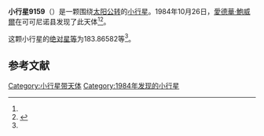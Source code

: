 {{Infobox planet
| bgcolour = #FFFFC0
| name = 9159 McDonnell
| symbol = 
| image = 
| caption = 
| discovery = yes
| discovery_ref = 
| discoverer = [[愛德華·鮑威爾|愛德華·鮑威爾]]
| discovery_site = [[可可尼诺县|可可尼诺县]] 
| discovered = 1984年10月26日
| designations = yes
| mp_name = 
| named_after = 
| alt_names = 1984 UD3/ 1991 PR11
| mp_category = [[主带小行星|主带小行星]]
| orbit_ref = <ref name="a">[http://ssd.jpl.nasa.gov/sbdb.cgi?sstr=9159 9159 McDonnell] {{Wayback|url=http://ssd.jpl.nasa.gov/sbdb.cgi?sstr=9159 |date=20210717065311 }}，小行星數據庫瀏覽器（JPL Small-Body Database Browser）－[[美国国家航空航天局|美国国家航空航天局]]喷气推进实验室</ref>
| epoch = 2456400.5 (2013年4月18日更新)
| aphelion = {{convert|2.6127410|AU|km|3|abbr=on|lk=out}}
| perihelion = {{convert|2.0770034|AU|km|3|abbr=on}}
| semimajor = {{convert|2.3448722|AU|km|3|abbr=on}}
| eccentricity = 0.114236
| period = 1311.526915 [[日|日]]<br />3.59[[儒略年|儒略年]]
| avg_speed = 
| inclination = 6.39991
| asc_node = 207.64746
| mean_anomaly = 
| arg_peri = 183.86582
| satellites = 
| physical_characteristics = yes
| dimensions = 
| mass = 
| density = 
| surface_grav = 
| escape_velocity = 
| sidereal_day = 
| axial_tilt = 
| pole_ecliptic_lat = 
| pole_ecliptic_lon = 
| albedo = 
| temperatures= 
| temp_name1 = 
| mean_temp_1 = 
| max_temp_1 = 
| temp_name2 = 
| max_temp_2 = 
| spectral_type = 
| abs_magnitude = 183.86582
}}

'''小行星9159'''（{{lang-en|9159 McDonnell}}）是一颗围绕[[太阳|太阳]][[公转|公转]]的[[小行星|小行星]]。1984年10月26日，[[愛德華·鮑威爾|愛德華·鮑威爾]]在可可尼诺县发现了此天体<ref name="a" /><ref>{{cite news|title=小行星列表|url=http://cfa-www.harvard.edu/iau/lists/NumberedMPs.txt|accessdate=2013-07-08|newspaper=哈佛大学|archive-date=2008-05-17|archive-url=https://web.archive.org/web/20080517010638/http://cfa-www.harvard.edu/iau/lists/NumberedMPs.txt|dead-url=no}}</ref>。

这颗小行星的[[绝对星等|绝对星等]]为183.86582等<ref name="a" />。

==参考文献==
{{reflist}}
{{Minor Planet Number|[[小行星9158|小行星9158]]|[[小行星9160|小行星9160]]}}

{{小天体}}

[[Category:小行星带天体|Category:小行星带天体]]
[[Category:1984年发现的小行星|Category:1984年发现的小行星]]

{{asteroid-stub}}